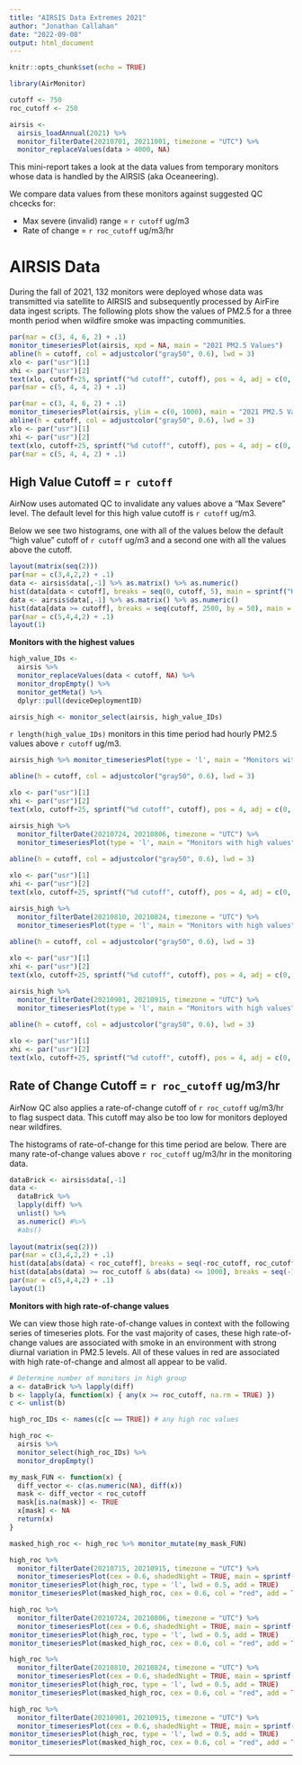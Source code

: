 ```yaml
---
title: "AIRSIS Data Extremes 2021"
author: "Jonathan Callahan"
date: "2022-09-08"
output: html_document
---
```


```r
knitr::opts_chunk$set(echo = TRUE)

library(AirMonitor)

cutoff <- 750
roc_cutoff <- 250

airsis <- 
  airsis_loadAnnual(2021) %>%
  monitor_filterDate(20210701, 20211001, timezone = "UTC") %>%
  monitor_replaceValues(data > 4000, NA)
```

This mini-report takes a look at the data values from temporary
monitors whose data is handled by the AIRSIS (aka Oceaneering).

We compare data values from these monitors against suggested QC chcecks for:

* Max severe (invalid) range = `r cutoff` ug/m3
* Rate of change = `r roc_cutoff` ug/m3/hr

# AIRSIS Data

During the fall of 2021, 132 monitors were deployed whose data was transmitted via
satellite to AIRSIS and subsequently processed by AirFire data ingest
scripts. The following plots show the values of PM2.5 for a three month period when wildfire
smoke was impacting communities.

```r
par(mar = c(3, 4, 6, 2) + .1)
monitor_timeseriesPlot(airsis, xpd = NA, main = "2021 PM2.5 Values")
abline(h = cutoff, col = adjustcolor("gray50", 0.6), lwd = 3)
xlo <- par("usr")[1]
xhi <- par("usr")[2]
text(xlo, cutoff+25, sprintf("%d cutoff", cutoff), pos = 4, adj = c(0, 1))
par(mar = c(5, 4, 4, 2) + .1)

par(mar = c(3, 4, 6, 2) + .1)
monitor_timeseriesPlot(airsis, ylim = c(0, 1000), main = "2021 PM2.5 Values (zoomed in)")
abline(h = cutoff, col = adjustcolor("gray50", 0.6), lwd = 3)
xlo <- par("usr")[1]
xhi <- par("usr")[2]
text(xlo, cutoff+25, sprintf("%d cutoff", cutoff), pos = 4, adj = c(0, 1))
par(mar = c(5, 4, 4, 2) + .1)
```

## High Value Cutoff = `r cutoff`

AirNow uses automated QC to invalidate any values above a "Max Severe" level.
The default level for this high value cutoff is `r cutoff` ug/m3.

Below we see two histograms, one with all of the values below the default 
"high value" cutoff of `r cutoff` ug/m3 and a second one with all the values above the cutoff.

```r
layout(matrix(seq(2)))
par(mar = c(3,4,2,2) + .1)
data <- airsis$data[,-1] %>% as.matrix() %>% as.numeric()
hist(data[data < cutoff], breaks = seq(0, cutoff, 5), main = sprintf("Histogram of data < %d ug/m3", cutoff))
data <- airsis$data[,-1] %>% as.matrix() %>% as.numeric()
hist(data[data >= cutoff], breaks = seq(cutoff, 2500, by = 50), main = sprintf("Histogram of data >= %d ug/m3", cutoff))
par(mar = c(5,4,4,2) + .1)
layout(1)
```

**Monitors with the highest values**

```r
high_value_IDs <-
  airsis %>%
  monitor_replaceValues(data < cutoff, NA) %>%
  monitor_dropEmpty() %>%
  monitor_getMeta() %>%
  dplyr::pull(deviceDeploymentID)

airsis_high <- monitor_select(airsis, high_value_IDs)
```

`r length(high_value_IDs)` monitors in this time period had hourly PM2.5 values above `r cutoff` ug/m3.

```r
airsis_high %>% monitor_timeseriesPlot(type = 'l', main = "Monitors with high values")

abline(h = cutoff, col = adjustcolor("gray50", 0.6), lwd = 3)

xlo <- par("usr")[1]
xhi <- par("usr")[2]
text(xlo, cutoff+25, sprintf("%d cutoff", cutoff), pos = 4, adj = c(0, 1))
```

```r
airsis_high %>%
  monitor_filterDate(20210724, 20210806, timezone = "UTC") %>%
  monitor_timeseriesPlot(type = 'l', main = "Monitors with high values")
  
abline(h = cutoff, col = adjustcolor("gray50", 0.6), lwd = 3)

xlo <- par("usr")[1]
xhi <- par("usr")[2]
text(xlo, cutoff+25, sprintf("%d cutoff", cutoff), pos = 4, adj = c(0, 1))
```

```r
airsis_high %>%
  monitor_filterDate(20210810, 20210824, timezone = "UTC") %>%
  monitor_timeseriesPlot(type = 'l', main = "Monitors with high values")
  
abline(h = cutoff, col = adjustcolor("gray50", 0.6), lwd = 3)

xlo <- par("usr")[1]
xhi <- par("usr")[2]
text(xlo, cutoff+25, sprintf("%d cutoff", cutoff), pos = 4, adj = c(0, 1))
```

```r
airsis_high %>%
  monitor_filterDate(20210901, 20210915, timezone = "UTC") %>%
  monitor_timeseriesPlot(type = 'l', main = "Monitors with high values")
  
abline(h = cutoff, col = adjustcolor("gray50", 0.6), lwd = 3)

xlo <- par("usr")[1]
xhi <- par("usr")[2]
text(xlo, cutoff+25, sprintf("%d cutoff", cutoff), pos = 4, adj = c(0, 1))
```

## Rate of Change Cutoff = `r roc_cutoff` ug/m3/hr

AirNow QC also applies a rate-of-change cutoff of `r roc_cutoff` ug/m3/hr to flag suspect data.
This cutoff may also be too low for monitors deployed near wildfires.

The histograms of rate-of-change for this time period are below. There are many
rate-of-change values above `r roc_cutoff` ug/m3/hr in the monitoring data.

```r
dataBrick <- airsis$data[,-1]
data <-
  dataBrick %>%
  lapply(diff) %>%
  unlist() %>%
  as.numeric() #%>%
  #abs()
  
layout(matrix(seq(2)))
par(mar = c(3,4,2,2) + .1)
hist(data[abs(data) < roc_cutoff], breaks = seq(-roc_cutoff, roc_cutoff, 5), main = sprintf("Histogram of rate-of-change < %d ug/m3/hr", roc_cutoff))
hist(data[abs(data) >= roc_cutoff & abs(data) <= 1000], breaks = seq(-1000,1000,roc_cutoff), main = sprintf("Histogram of rate-of-change >= %d ug/m3/hr", roc_cutoff))
par(mar = c(5,4,4,2) + .1)
layout(1)
```

**Monitors with high rate-of-change values**

We can view those high rate-of-change values in context with the following series
of timeseries plots. For the vast majority of cases, these high rate-of-change
values are associated with smoke in an environment with strong diurnal 
variation in PM2.5 levels. All of these values in red are associated with
high rate-of-change and almost all appear to be valid.

```r
# Determine number of monitors in high group
a <- dataBrick %>% lapply(diff)
b <- lapply(a, function(x) { any(x >= roc_cutoff, na.rm = TRUE) })
c <- unlist(b)

high_roc_IDs <- names(c[c == TRUE]) # any high roc values

high_roc <- 
  airsis %>% 
  monitor_select(high_roc_IDs) %>%
  monitor_dropEmpty()

my_mask_FUN <- function(x) {
  diff_vector <- c(as.numeric(NA), diff(x))
  mask <- diff_vector < roc_cutoff
  mask[is.na(mask)] <- TRUE
  x[mask] <- NA
  return(x)
}

masked_high_roc <- high_roc %>% monitor_mutate(my_mask_FUN)
```

```r
high_roc %>%
  monitor_filterDate(20210715, 20210915, timezone = "UTC") %>%
  monitor_timeseriesPlot(cex = 0.6, shadedNight = TRUE, main = sprintf("Monitors with Rate-of-Change >= %d ug/m3/hr", roc_cutoff))
monitor_timeseriesPlot(high_roc, type = 'l', lwd = 0.5, add = TRUE)
monitor_timeseriesPlot(masked_high_roc, cex = 0.6, col = "red", add = TRUE, opacity = 1)
```

```r
high_roc %>%
  monitor_filterDate(20210724, 20210806, timezone = "UTC") %>%
  monitor_timeseriesPlot(cex = 0.6, shadedNight = TRUE, main = sprintf("Monitors with Rate-of-Change >= %d ug/m3/hr", roc_cutoff))
monitor_timeseriesPlot(high_roc, type = 'l', lwd = 0.5, add = TRUE)
monitor_timeseriesPlot(masked_high_roc, cex = 0.6, col = "red", add = TRUE, opacity = 1)
```

```r
high_roc %>%
  monitor_filterDate(20210810, 20210824, timezone = "UTC") %>%
  monitor_timeseriesPlot(cex = 0.6, shadedNight = TRUE, main = sprintf("Monitors with Rate-of-Change >= %d ug/m3/hr", roc_cutoff))
monitor_timeseriesPlot(high_roc, type = 'l', lwd = 0.5, add = TRUE)
monitor_timeseriesPlot(masked_high_roc, cex = 0.6, col = "red", add = TRUE, opacity = 1)
```

```r
high_roc %>%
  monitor_filterDate(20210901, 20210915, timezone = "UTC") %>%
  monitor_timeseriesPlot(cex = 0.6, shadedNight = TRUE, main = sprintf("Monitors with Rate-of-Change >= %d ug/m3/hr", roc_cutoff))
monitor_timeseriesPlot(high_roc, type = 'l', lwd = 0.5, add = TRUE)
monitor_timeseriesPlot(masked_high_roc, cex = 0.6, col = "red", add = TRUE, opacity = 1)
```

----


